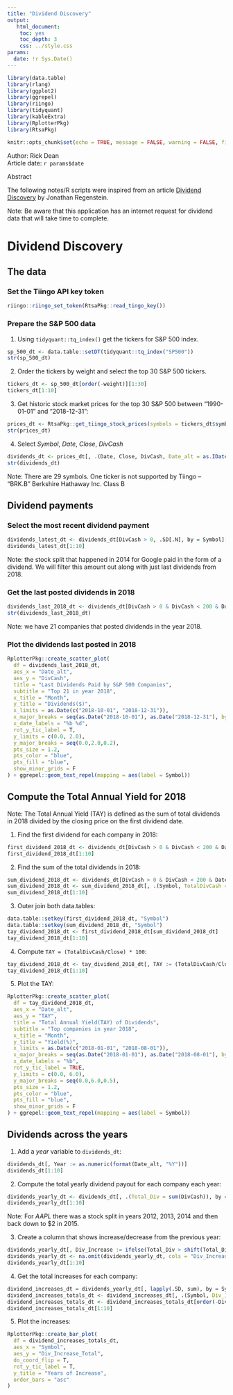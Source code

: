 ```yaml
---
title: "Dividend Discovery"
output: 
   html_document:
    toc: yes
    toc_depth: 3
    css: ../style.css
params:
  date: !r Sys.Date()       
---
```


```r
library(data.table)
library(rlang)
library(ggplot2)
library(ggrepel)
library(riingo)
library(tidyquant)
library(kableExtra)
library(RplotterPkg)
library(RtsaPkg)
```

```r
knitr::opts_chunk$set(echo = TRUE, message = FALSE, warning = FALSE, fig.width = 12, fig.height = 8)
```

<div>Author: Rick Dean</div>
<div>Article date: `r params$date`</div>

<div class="abstract">
  <p class="abstract">Abstract</p>
  The following notes/R scripts were inspired from an article [Dividend Discovery](http://www.reproduciblefinance.com/2019/07/10/dividend-discovery/) by Jonathan Regenstein.
</div>  

<div class="note">Note: Be aware that this application has an internet request for dividend data that will take time to complete.</div>

# Dividend Discovery
## The data

### Set the Tiingo API key token
```r
riingo::riingo_set_token(RtsaPkg::read_tingo_key())
```

### Prepare the S&P 500 data
1. Using `tidyquant::tq_index()` get the tickers for S&P 500 index.
```r
sp_500_dt <- data.table::setDT(tidyquant::tq_index("SP500"))
str(sp_500_dt)
```
2. Order the tickers by weight and select the top 30 S&P 500 tickers.
```r
tickers_dt <- sp_500_dt[order(-weight)][1:30]
tickers_dt[1:10]
```
3. Get historic stock market prices for the top 30 S&P 500 between "1990-01-01" and "2018-12-31":
```r
prices_dt <- RtsaPkg::get_tiingo_stock_prices(symbols = tickers_dt$symbol, from = "1990-01-01", to = "2018-12-31")
str(prices_dt)
```
4. Select *Symbol*, *Date*, *Close*, *DivCash*
```r
dividends_dt <- prices_dt[, .(Date, Close, DivCash, Date_alt = as.IDate(Date)), by = Symbol]
str(dividends_dt)
```
<div class="note">Note: There are 29 symbols. One ticker is not supported by Tiingo -- "BRK.B" Berkshire Hathaway Inc. Class B</div>

## Dividend payments
### Select the most recent dividend payment
```r
dividends_latest_dt <- dividends_dt[DivCash > 0, .SD[.N], by = Symbol][order(-DivCash)]
dividends_latest_dt[1:10]
```


<div class="note">Note: the stock split that happened in 2014 for Google paid in the form of a dividend.  We will filter this amount out along with just last dividends from 2018.</div>

### Get the last posted dividends in 2018
```r
dividends_last_2018_dt <- dividends_dt[DivCash > 0 & DivCash < 200 & Date_alt > as.IDate("2017-12-31"),.SD[.N], by = Symbol][order(-DivCash)]
str(dividends_last_2018_dt)
```
<div class="note">Note: we have 21 companies that posted dividends in the year 2018.</div>

### Plot the dividends last posted in 2018
```r
RplotterPkg::create_scatter_plot(
  df = dividends_last_2018_dt,
  aes_x = "Date_alt",
  aes_y = "DivCash",
  title = "Last Dividends Paid by S&P 500 Companies",
  subtitle = "Top 21 in year 2018",
  x_title = "Month",
  y_title = "Dividends($)",
  x_limits = as.Date(c("2018-10-01", "2018-12-31")),
  x_major_breaks = seq(as.Date("2018-10-01"), as.Date("2018-12-31"), by="1 week"),
  x_date_labels = "%b %d",
  rot_y_tic_label = T,
  y_limits = c(0.0, 2.0),
  y_major_breaks = seq(0.0,2.0,0.2),
  pts_size = 1.2,
  pts_color = "blue",
  pts_fill = "blue",
  show_minor_grids = F
) + ggrepel::geom_text_repel(mapping = aes(label = Symbol))
```
  
## Compute the Total Annual Yield for 2018 
<div class="note">Note: The Total Annual Yield (TAY) is defined as the sum of total dividends in 2018 divided by the closing price on the first dividend date.</div>
1. Find the first dividend for each company in 2018:
```r
first_dividend_2018_dt <- dividends_dt[DivCash > 0 & DivCash < 200 & Date_alt > as.IDate("2017-12-31"), .SD[1L], by = Symbol][order(-DivCash)]
first_dividend_2018_dt[1:10]
```
2. Find the sum of the total dividends in 2018:
```r
sum_dividend_2018_dt <- dividends_dt[DivCash > 0 & DivCash < 200 & Date_alt > as.IDate("2017-12-31"), lapply(.SD, sum), by = Symbol, .SDcols = "DivCash"][order(-DivCash)]
sum_dividend_2018_dt <- sum_dividend_2018_dt[, .(Symbol, TotalDivCash = DivCash)]
sum_dividend_2018_dt[1:10]
```
3. Outer join both data.tables:
```r
data.table::setkey(first_dividend_2018_dt, "Symbol")
data.table::setkey(sum_dividend_2018_dt, "Symbol")
tay_dividend_2018_dt <- first_dividend_2018_dt[sum_dividend_2018_dt]
tay_dividend_2018_dt[1:10]
```
4. Compute `TAY = (TotalDivCash/Close) * 100`:
```r
tay_dividend_2018_dt <- tay_dividend_2018_dt[, TAY := (TotalDivCash/Close)*100][order(-TAY)]
tay_dividend_2018_dt[1:10]
```
5. Plot the TAY:
```r
RplotterPkg::create_scatter_plot(
  df = tay_dividend_2018_dt,
  aes_x = "Date_alt",
  aes_y = "TAY",
  title = "Total Annual Yield(TAY) of Dividends",
  subtitle = "Top companies in year 2018",
  x_title = "Month",
  y_title = "Yield(%)",
  x_limits = as.Date(c("2018-01-01", "2018-08-01")),
  x_major_breaks = seq(as.Date("2018-01-01"), as.Date("2018-08-01"), by="1 month"),
  x_date_labels = "%b",
  rot_y_tic_label = TRUE,
  y_limits = c(0.0, 6.0),
  y_major_breaks = seq(0.0,6.0,0.5),
  pts_size = 1.2,
  pts_color = "blue",
  pts_fill = "blue",
  show_minor_grids = F
) + ggrepel::geom_text_repel(mapping = aes(label = Symbol))
```

## Dividends across the years
1. Add a *year* variable to `dividends_dt`:
```r
dividends_dt[, Year := as.numeric(format(Date_alt, "%Y"))]
dividends_dt[1:10]
```

2. Compute the total yearly dividend payout for each company each year:
```r
dividends_yearly_dt <- dividends_dt[, .(Total_Div = sum(DivCash)), by = .(Symbol, Year)]
dividends_yearly_dt[1:10]
```

<div class="note">Note: For *AAPL* there was a stock split in years 2012, 2013, 2014 and then back down to $2 in 2015.</div>

3. Create a column that shows increase/decrease from the previous year:
```r
dividends_yearly_dt[, Div_Increase := ifelse(Total_Div > shift(Total_Div,1), 1, 0)]
dividends_yearly_dt <- na.omit(dividends_yearly_dt, cols = "Div_Increase")
dividends_yearly_dt[1:10]
```

4. Get the total increases for each company:
```r
dividend_increases_dt = dividends_yearly_dt[, lapply(.SD, sum), by = Symbol, .SDcols = "Div_Increase"]
dividend_increases_totals_dt <- dividend_increases_dt[, .(Symbol, Div_Increase_Total = Div_Increase)]
dividend_increases_totals_dt <- dividend_increases_totals_dt[order(-Div_Increase_Total)]
dividend_increases_totals_dt[1:10]
```

5. Plot the increases:
```r
RplotterPkg::create_bar_plot(
  df = dividend_increases_totals_dt,
  aes_x = "Symbol",
  aes_y = "Div_Increase_Total",
  do_coord_flip = T,
  rot_y_tic_label = T,
  y_title = "Years of Increase",
  order_bars = "asc"
)
```
